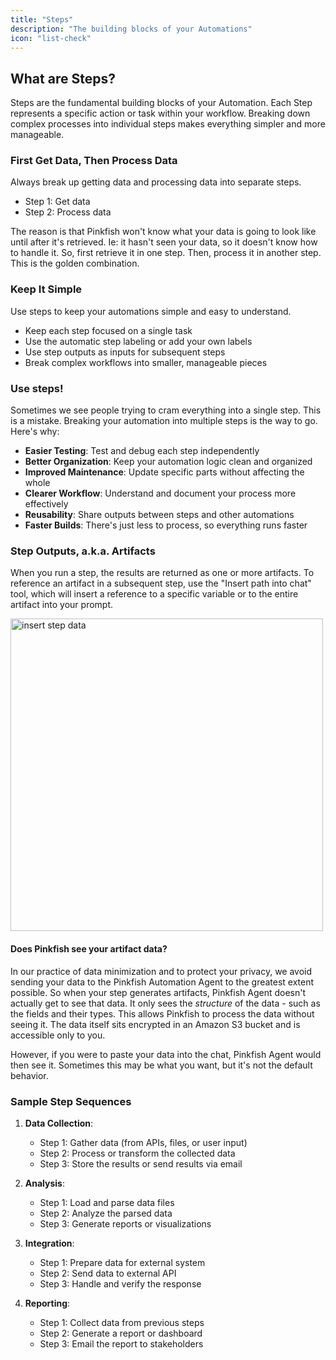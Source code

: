 ```yaml
---
title: "Steps"
description: "The building blocks of your Automations"
icon: "list-check"
---
```


## What are Steps?

Steps are the fundamental building blocks of your Automation. Each Step represents a specific action or task within your workflow. Breaking down complex processes into individual steps makes everything simpler and more manageable.

### First Get Data, Then Process Data

Always break up getting data and processing data into separate steps.

- Step 1: Get data
- Step 2: Process data

The reason is that Pinkfish won't know what your data is going to look like until after it's retrieved. Ie: it hasn't seen your data, so it doesn't know how to handle it. So, first retrieve it in one step. Then, process it in another step. This is the golden combination.

### Keep It Simple

Use steps to keep your automations simple and easy to understand.

- Keep each step focused on a single task
- Use the automatic step labeling or add your own labels
- Use step outputs as inputs for subsequent steps
- Break complex workflows into smaller, manageable pieces

### Use steps!

Sometimes we see people trying to cram everything into a single step. This is a mistake. Breaking your automation into multiple steps is the way to go. Here's why:

- **Easier Testing**: Test and debug each step independently
- **Better Organization**: Keep your automation logic clean and organized
- **Improved Maintenance**: Update specific parts without affecting the whole
- **Clearer Workflow**: Understand and document your process more effectively
- **Reusability**: Share outputs between steps and other automations
- **Faster Builds**: There's just less to process, so everything runs faster

### Step Outputs, a.k.a. Artifacts

When you run a step, the results are returned as one or more artifacts. To reference an artifact in a subsequent step, use the "Insert path into chat" tool, which will insert a reference to a specific variable or to the entire artifact into your prompt.

<img src="/images/artifacts.png" alt="insert step data" width="500" />

#### Does Pinkfish see your artifact data?

In our practice of data minimization and to protect your privacy, we avoid sending your data to the Pinkfish Automation Agent to the greatest extent possible. So when your step generates artifacts, Pinkfish Agent doesn't actually get to see that data. It only sees the _structure_ of the data - such as the fields and their types. This allows Pinkfish to process the data without seeing it. The data itself sits encrypted in an Amazon S3 bucket and is accessible only to you.

However, if you were to paste your data into the chat, Pinkfish Agent would then see it. Sometimes this may be what you want, but it's not the default behavior.

### Sample Step Sequences

1. **Data Collection**:

   - Step 1: Gather data (from APIs, files, or user input)
   - Step 2: Process or transform the collected data
   - Step 3: Store the results or send results via email

2. **Analysis**:

   - Step 1: Load and parse data files
   - Step 2: Analyze the parsed data
   - Step 3: Generate reports or visualizations

3. **Integration**:

   - Step 1: Prepare data for external system
   - Step 2: Send data to external API
   - Step 3: Handle and verify the response

4. **Reporting**:
   - Step 1: Collect data from previous steps
   - Step 2: Generate a report or dashboard
   - Step 3: Email the report to stakeholders
